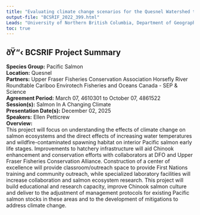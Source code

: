 ```yaml
---
title: "Evaluating climate change scenarios for the Quesnel Watershed to determine flood, fire and temperature risks posed to Upper Fraser salmon stocks."
output-file: "BCSRIF_2022_399.html"
Leads: "University of Northern British Columbia, Department of Geography, Earth and Environmental Sciences"
toc: true
---
```


## ðŸ“‹ BCSRIF Project Summary

**Species Group:** Pacific Salmon  
**Location:** Quesnel  
**Partners:** Upper Fraser Fisheries Conservation Association 
Horsefly River Roundtable
Cariboo Envirotech 
Fisheries and Oceans Canada - SEP & Science  
**Agreement Period:** March 07, 4610301 to October 07, 4861522  
**Session(s):** Salmon In A Changing Climate  
**Presentation Date(s):** December 02, 2025  
**Speakers:** Ellen Petticrew  
**Overview:**  
This project will focus on understanding the effects of climate change on salmon ecosystems and the direct effects of increasing water temperatures and wildfire-contaminated spawning habitat on interior Pacific salmon early life stages.  Improvements to hatchery infrastructure will aid Chinook enhancement and conservation efforts with collaborators at DFO and Upper Fraser Fisheries Conservation Alliance. Construction of a center of excellence will provide classroom/outreach space to provide First Nations training and community outreach, while specialized laboratory facilities will increase collaboration and salmon ecosystem research.  This project will build educational and research capacity, improve Chinook salmon culture and deliver to the adjustment of management protocols for existing Pacific salmon stocks in these areas and to the development of mitigations to address climate change.   

